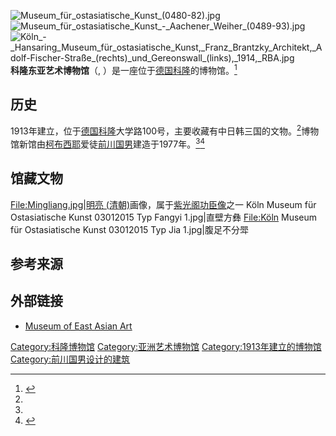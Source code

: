 {{Infobox building
| name                = 科隆东亚艺术博物馆<br>Museum of East Asian Art
| native_name         = Museum für Ostasiatische Kunst
| image               = Le Museum ostasiatische Kunst de Cologne.jpg
| caption             = 
| cost                = 
| owner               = 
| address             = 大学路100号
| location_town       = [[科隆|科隆]]
| location_country    = {{GER}}
| coordinates         = {{coord|50.935009|N|6.925466|E|display=title,inline|format=dms|type:landmark_region:JP_scale:100000}}
| opened_date         = 1913
| inauguration_date   = 
| renovation_date     = 
| demolition_date     = 
| destruction_date    = 
| other_dimensions    = 
| floor_count         = 
| floor_area          = 
| architect           = [[前川国男|前川国男]]
| architecture_firm   = 
| website             = {{homepage|https://museum-fuer-ostasiatische-kunst.de/Museum-of-East-Asian-Art}}
}}
[[File:Museum_für_ostasiatische_Kunst_(0480-82).jpg|thumb]]
[[File:Museum_für_ostasiatische_Kunst_-_Aachener_Weiher_(0489-93).jpg|thumb]]
[[File:Köln_-_Hansaring_Museum_für_ostasiatische_Kunst,_Franz_Brantzky_Architekt,_Adolf-Fischer-Straße_(rechts)_und_Gereonswall_(links),_1914,_RBA.jpg|thumb]]
'''科隆东亚艺术博物馆'''（{{lang-en|Museum of East Asian Art}}, {{lang-de|Museum für Ostasiatische Kunst Köln}}）是一座位于[[德国|德国]][[科隆|科隆]]的博物馆。<ref name="Sotheby's">{{cite web |url=https://www.sothebys.com/en/museums/museum-of-east-asian-art |title=Museum of East Asian Art |publisher=[[Sotheby's|Sotheby's]] |accessdate=17 July 2020 |archive-date=2020-07-17 |archive-url=https://web.archive.org/web/20200717153133/https://www.sothebys.com/en/museums/museum-of-east-asian-art |dead-url=no }}</ref>

==历史==
1913年建立，位于[[德国|德国]][[科隆|科隆]]大学路100号，主要收藏有中日韩三国的文物。<ref name="Sotheby's"/>博物馆新馆由[[柯布西耶|柯布西耶]]爱徒[[前川国男|前川国男]]建造于1977年。<ref name="Sotheby's"/><ref>{{cite web |url=https://museum-fuer-ostasiatische-kunst.de/Museum_e |title=Museum |publisher=Museum für Ostasiatische Kunst |accessdate=17 July 2020 |archive-date=2020-07-18 |archive-url=https://web.archive.org/web/20200718195047/https://museum-fuer-ostasiatische-kunst.de/Museum_e |dead-url=no }}</ref>

==馆藏文物==
<gallery>
File:Mingliang.jpg|[[明亮_(清朝)|明亮 (清朝)]]画像，属于[[紫光阁功臣像|紫光阁功臣像]]之一
Köln Museum für Ostasiatische Kunst 03012015 Typ Fangyi 1.jpg|直壁方彝
File:Köln Museum für Ostasiatische Kunst 03012015 Typ Jia 1.jpg|腹足不分斝
</gallery>

==参考来源==
{{Reflist}}

==外部链接==
* [https://museum-fuer-ostasiatische-kunst.de/Museum-of-East-Asian-Art Museum of East Asian Art] {{Wayback|url=https://museum-fuer-ostasiatische-kunst.de/Museum-of-East-Asian-Art |date=20190703105356 }}

[[Category:科隆博物馆|Category:科隆博物馆]]
[[Category:亚洲艺术博物馆|Category:亚洲艺术博物馆]]
[[Category:1913年建立的博物馆|Category:1913年建立的博物馆]]
[[Category:前川国男设计的建筑|Category:前川国男设计的建筑]]